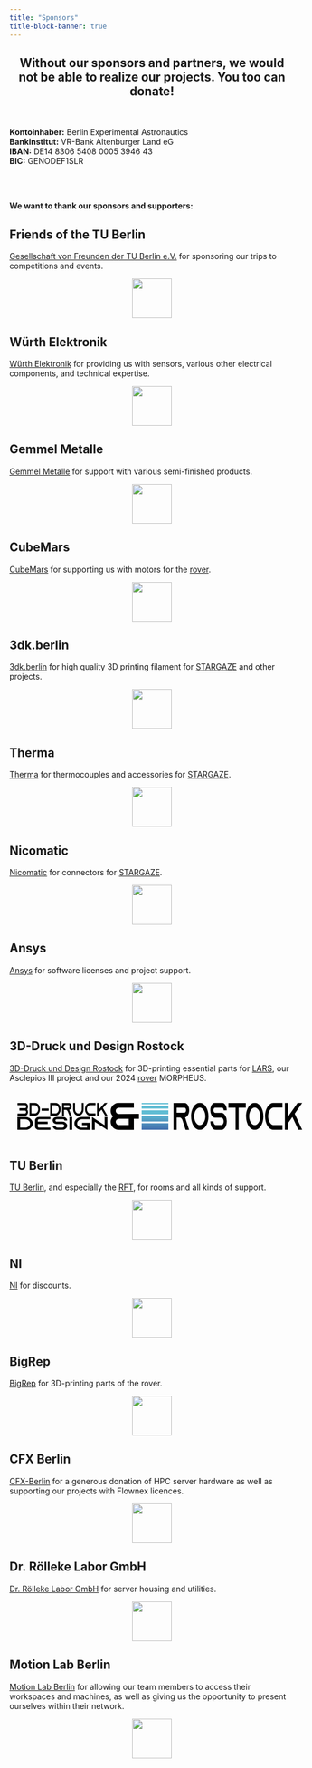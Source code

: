 ---
title: "Sponsors"
title-block-banner: true
---
<div style="text-align: center;" markdown="1">
## Without our sponsors and partners, we would not be able to realize our projects.  You too can donate!  
</div>

</br></br> 
**Kontoinhaber:** Berlin Experimental Astronautics  
**Bankinstitut:** VR-Bank Altenburger Land eG  
**IBAN:** DE14 8306 5408 0005 3946 43  
**BIC:** GENODEF1SLR 

<div id="donate-button-container", style="margin-left: 20px;", style="margin-top: 20px;">
<div id="donate-button"></div>
<script src="https://www.paypalobjects.com/donate/sdk/donate-sdk.js" charset="UTF-8"></script>
<script>
PayPal.Donation.Button({
env:'production',
hosted_button_id:'BFDG3BCL9Q8HS',
image: {
src:'https://www.paypalobjects.com/en_US/i/btn/btn_donate_LG.gif',
alt:'Donate with PayPal button',
title:'PayPal - The safer, easier way to pay online!',
}
}).render('#donate-button');
</script>
</div> 
</br></br>

**We want to thank our sponsors and supporters:**

## Friends of the TU Berlin

[Gesellschaft von Freunden der TU Berlin e.V.](https://www.tu.berlin/communication/freunde) for sponsoring our trips to competitions and events.

<a href="https://www.tu.berlin/communication/freunde" target="_blank">
    <img src="sponsors_images/GvF_Logo_final_RGB_300.jpg" style="display: block; margin: 0 auto; height: 5em;"/>
</a>

## Würth Elektronik

[Würth Elektronik](http://www.we-online.com/) for providing us with sensors, various other electrical components, and technical expertise.

<a href="http://www.we-online.com/" target="_blank">
    <img src="sponsors_images/WE_logo.png" style="display: block; margin: 0 auto; height: 5em;"/>
</a>

## Gemmel Metalle

[Gemmel Metalle](https://www.gemmel-metalle.de/) for support with various semi-finished products.

<a href="https://www.gemmel-metalle.de/" target="_blank">
    <img src="sponsors_images/Gemmel_Metalle_gelb_blau.jpg" style="display: block; margin: 0 auto; height: 5em;"/>
</a>

## CubeMars

[CubeMars](https://www.cubemars.com/) for supporting us with motors for the [rover](/projects/Rover/).

<a href="https://www.cubemars.com/" target="_blank">
    <img src="sponsors_images/CUBE_MARS_LOGO.png" style="display: block; margin: 0 auto; height: 5em;"/>
</a>

## 3dk.berlin

[3dk.berlin](https://3dk.berlin/de/) for high quality 3D printing filament for [STARGAZE](/projects/Stargaze/) and other projects.

<a href="https://3dk.berlin/de/" target="_blank">
    <img src="sponsors_images/3dkberlin-logo.jpg" style="display: block; margin: 0 auto; height: 5em;"/>
</a>

## Therma

[Therma](https://www.thermagmbh.de/) for thermocouples and accessories for [STARGAZE](/projects/Stargaze/).

<a href="https://www.thermagmbh.de/" target="_blank">
    <img src="sponsors_images/therma_logo.jpg" style="display: block; margin: 0 auto; height: 5em;"/>
</a>

## Nicomatic

[Nicomatic](https://www.nicomatic.com/) for connectors for [STARGAZE](/projects/Stargaze/).

<a href="https://www.nicomatic.com/" target="_blank">
    <img src="sponsors_images/nicomatic_logo.svg" style="display: block; margin: 0 auto; height: 5em;"/>
</a>


## Ansys

[Ansys](https://www.ansys.com) for software licenses and project support.

<a href="https://www.ansys.com" target="_blank">
    <img src="sponsors_images/logo_ansys.webp" style="display: block; margin: 0 auto; height: 5em;"/>
</a>

## 3D-Druck und Design Rostock

[3D-Druck und Design Rostock](https://3ddruckrostock.de/) for 3D-printing essential parts for [LARS](/projects/Lars/), our Asclepios III project and our 2024 [rover](/projects/Rover/) MORPHEUS.

<svg xmlns="http://www.w3.org/2000/svg" xmlns:xlink="http://www.w3.org/1999/xlink" id="Ebene_1" data-name="Ebene 1" viewBox="0 0 726.18 68.91" style="height: 4.5em; padding: 1em; width: 100%;"><defs><style>path,rect,polygon{fill: var(--bs-body-color);}.cls-1{fill:none;}.cls-2{clip-path:url(#clip-path);}.cls-3{clip-path:url(#clip-path-2);}.cls-4{fill:url(#Unbenannter_Verlauf_2);}</style><clipPath id="clip-path" transform="translate(-63.7 -268.91)"><rect class="cls-1" x="63.7" y="268.91" width="726.18" height="68.91"></rect></clipPath><clipPath id="clip-path-2" transform="translate(-63.7 -268.91)"><path class="cls-1" d="M379.94,337.82h68.91V320.59H379.94Zm0-21.49h68.91v-14H379.94Zm0-18.23h68.91V287.78H379.94Zm0-14.59h68.91v-6.89H379.94Zm0-11.15h68.91v-3.45H379.94Z"></path></clipPath><linearGradient id="Unbenannter_Verlauf_2" x1="5.51" y1="597.1" x2="6.51" y2="597.1" gradientTransform="translate(-33818.71 400.21) rotate(-90) scale(57.23 57.23)" gradientUnits="userSpaceOnUse"><stop offset="0" stop-color="#354e9d"></stop><stop offset="1" stop-color="#5fbcd3"></stop></linearGradient></defs><g class="cls-2"><path d="M90.77,278.7c0-5.34-3.52-9.65-7.88-9.65H64v5.86H82.89c1.72,0,3.14,1.73,3.14,3.84s-1.34,3.75-3,3.84H68.8v5.86H83c1.65.09,2.95,1.78,2.95,3.84s-1.42,3.84-3.14,3.84H64V302H82.85c4.36,0,7.88-4.31,7.88-9.65a10.91,10.91,0,0,0-2.21-6.75,10.91,10.91,0,0,0,2.21-6.75Z" transform="translate(-63.7 -268.91)"></path><path d="M94.6,268.91v32.8H108a12.1,12.1,0,0,0,9.41-4.83c.27-.32.54-.65.77-1a18.56,18.56,0,0,0,3.17-10.59c0-9-6-16.35-13.39-16.35Zm4.75,5.9H108c4.74,0,8.61,4.74,8.61,10.55S112.7,295.9,108,295.9H99.35Z" transform="translate(-63.7 -268.91)"></path><rect x="61.52" y="14.38" width="18.14" height="5.86"></rect><path d="M147.19,268.91v32.8h13.4a12.1,12.1,0,0,0,9.41-4.83c.27-.32.54-.65.77-1A18.57,18.57,0,0,0,174,285.31c0-9-6-16.35-13.4-16.35Zm4.75,5.9h8.61c4.74,0,8.61,4.74,8.61,10.55s-3.87,10.54-8.61,10.54h-8.61Z" transform="translate(-63.7 -268.91)"></path><path d="M195.61,286.57h0a5.36,5.36,0,0,0,2.07-.7,9.19,9.19,0,0,0,4.21-8.06,9.87,9.87,0,0,0-2.11-6.23,6.6,6.6,0,0,0-5.09-2.58H177.77v32.8h4.79V286.72h4.78a4.65,4.65,0,0,1,4.06,2.81l.11.28,2.57,6.14,2.45,5.85h5.36L199.44,296Zm-13.05-5.66v-6.05h12.13a2.22,2.22,0,0,1,1.72.84,3.45,3.45,0,0,1,.73,2.16,3.07,3.07,0,0,1-1.45,2.72,2,2,0,0,1-1,.28Z" transform="translate(-63.7 -268.91)"></path><path d="M227.76,268.91v16.4c0,5.81-3.87,10.54-8.61,10.54s-8.61-4.73-8.61-10.54v-16.4h-4.79v16.4c0,9,6,16.4,13.4,16.4s13.39-7.36,13.39-16.4v-16.4Z" transform="translate(-63.7 -268.91)"></path><path d="M249.39,274.77h13.39v-5.86H249.39c-7.39,0-13.4,7.36-13.4,16.4s6,16.4,13.4,16.4h13.39v-5.86H249.39c-4.75,0-8.62-4.73-8.62-10.54s3.87-10.54,8.62-10.54" transform="translate(-63.7 -268.91)"></path><polygon points="229.7 0 222.62 0 215.16 8.39 211.6 12.37 207.66 16.77 207.66 0 202.87 0 202.87 32.8 207.66 32.8 207.66 24.69 214.43 17.15 223.69 32.8 229.59 32.8 217.99 13.17 229.7 0"></polygon><path d="M322.81,297.34a8.06,8.06,0,1,1,0-16.09h37.71V268.91H322.81c-11.81,0-21.42,9.08-21.42,20.24a19.78,19.78,0,0,0,6.06,14.22,19.74,19.74,0,0,0-6.06,14.21c0,11.16,9.61,20.24,21.42,20.24h37.71V309.49h13.06V297.05Zm24.76,28.14H322.91a8.06,8.06,0,1,1,0-16.09h24.66Z" transform="translate(-63.7 -268.91)"></path><path d="M63.7,304.74v33H83.35a21.25,21.25,0,0,0,13.81-4.86c.39-.33.78-.66,1.12-1a14.92,14.92,0,0,0,4.66-10.66c0-9.11-8.82-16.47-19.65-16.47Zm7,5.95H83.29c7,0,12.63,4.76,12.63,10.62s-5.67,10.61-12.63,10.61H70.66Z" transform="translate(-63.7 -268.91)"></path><path d="M119.22,310.64H147.9v-5.9H119.22c-5.84,0-10.56,4-10.56,8.92v15.2c0,4.9,4.72,8.91,10.56,8.91H147.9v-5.89H119.22c-2,0-3.6-1.37-3.6-3v-6.23h25.26v-5.9H115.62v-3.07c0-1.65,1.63-3,3.6-3" transform="translate(-63.7 -268.91)"></path><path d="M190.68,313.85v-.19c0-4.91-4.78-8.92-10.61-8.92H164.12c-5.83,0-10.55,4-10.55,8.92v.19a7.89,7.89,0,0,0,1.85,5,9,9,0,0,0,1.35,1.41,11.59,11.59,0,0,0,7.35,2.51h14.15c3,0,5.45,2,5.45,4.53s-2.47,4.53-5.45,4.53H166c-3,0-5.39-2-5.39-4.53h-7c0,5.75,5.56,10.42,12.41,10.42h12.29c6.85,0,12.41-4.67,12.41-10.42a9.49,9.49,0,0,0-2.81-6.61c-.17-.14-.28-.28-.45-.43a13.49,13.49,0,0,0-9.15-3.39H164.12a3.37,3.37,0,0,1-3.59-3v-.19a3.37,3.37,0,0,1,3.59-3h15.95a3.37,3.37,0,0,1,3.59,3v.19Z" transform="translate(-63.7 -268.91)"></path><rect x="132.59" y="35.83" width="7.02" height="33.03"></rect><path d="M228.57,310.64h19.64v-5.9H228.57c-10.84,0-19.65,7.41-19.65,16.52s8.81,16.51,19.65,16.51h19.64V319.65H228.57v5.9H241.2v6.33H228.57c-7,0-12.63-4.77-12.63-10.62s5.67-10.62,12.63-10.62" transform="translate(-63.7 -268.91)"></path><polygon points="222.41 35.83 222.41 56.88 197.15 40.5 190.13 35.97 190.13 68.91 197.15 68.91 197.15 48.01 222.41 64.38 229.42 68.91 229.42 35.88 222.41 35.83"></polygon><path d="M491.2,306h0a8,8,0,0,0,3.42-1.47c4.11-2.95,7-9.44,7-16.91a25.08,25.08,0,0,0-3.48-13.17C496,271.07,493,269,489.69,269h-28v68.81h7.91V306.17h7.9c2.85,0,5.32,2.36,6.71,5.9l.19.59,4.24,12.87,4,12.29h8.86l-4.05-12.29Zm-21.56-12V281.3h20.05a3.47,3.47,0,0,1,2.84,1.77,8.39,8.39,0,0,1,1.21,4.52c0,2.46-.95,4.72-2.41,5.7a2.66,2.66,0,0,1-1.64.59Z" transform="translate(-63.7 -268.91)"></path><path d="M528.59,268.91c-12.21,0-22.14,15.43-22.14,34.41s9.93,34.4,22.14,34.4,22.13-15.43,22.13-34.4-9.92-34.41-22.13-34.41m0,56.53c-7.85,0-14.23-9.93-14.23-22.12s6.38-22.12,14.23-22.12,14.23,9.93,14.23,22.12-6.39,22.12-14.23,22.12" transform="translate(-63.7 -268.91)"></path><path d="M597.4,287.88v-.39c0-10.22-5.37-18.58-11.95-18.58h-18c-6.58,0-11.89,8.36-11.89,18.58v.39a25.83,25.83,0,0,0,2.08,10.52,18.54,18.54,0,0,0,1.52,3c2.15,3.24,5.06,5.21,8.29,5.21h15.94c3.35,0,6.13,4.23,6.13,9.44s-2.78,9.44-6.13,9.44H569.57c-3.35,0-6.07-4.23-6.07-9.44h-7.9c0,12,6.26,21.72,14,21.72h13.86c7.71,0,14-9.73,14-21.72a30,30,0,0,0-3.16-13.76c-.19-.3-.31-.59-.5-.89-2.53-4.32-6.2-7.08-10.31-7.08H567.49c-2.22,0-4-2.85-4-6.29v-.39c0-3.44,1.83-6.29,4-6.29h18c2.21,0,4,2.85,4,6.29V288Z" transform="translate(-63.7 -268.91)"></path><polygon points="537.94 0.1 537.94 12.39 556.1 12.39 556.1 68.91 564 68.91 564 12.39 582.15 12.39 582.15 0.1 537.94 0.1"></polygon><path d="M668.69,268.91c-12.21,0-22.14,15.43-22.14,34.41s9.93,34.4,22.14,34.4,22.14-15.43,22.14-34.4-9.93-34.41-22.14-34.41m0,56.53c-7.84,0-14.23-9.93-14.23-22.12s6.39-22.12,14.23-22.12,14.23,9.93,14.23,22.12-6.39,22.12-14.23,22.12" transform="translate(-63.7 -268.91)"></path><path d="M717.14,281.2h22.14V268.91H717.14c-12.21,0-22.14,15.43-22.14,34.41s9.93,34.4,22.14,34.4h22.14V325.44H717.14c-7.84,0-14.23-9.93-14.23-22.12s6.39-22.12,14.23-22.12" transform="translate(-63.7 -268.91)"></path><polygon points="726.18 0 714.48 0 702.14 17.6 696.26 25.95 689.75 35.19 689.75 0 681.84 0 681.84 68.81 689.75 68.81 689.75 51.81 700.94 35.98 716.25 68.81 725.99 68.81 706.83 27.62 726.18 0"></polygon></g><g class="cls-3"><rect class="cls-4" x="316.24" width="68.91" height="68.91"></rect></g></svg>



## TU Berlin

[TU Berlin](https://tu.berlin/), and especially the [RFT](https://www.tu.berlin/en/raumfahrttechnik), for rooms and all kinds of support.

<a href="https://tu.berlin/" target="_blank">
    <img src="sponsors_images/logo_tu_berlin.png" style="display: block; margin: 0 auto; height: 5em;"/>
</a>


## NI

[NI](https://www.ni.com/de-de.html) for discounts.

<a href="https://www.ni.com/de-de.html" target="_blank">
    <img src="sponsors_images/logo_ni.webp" style="display: block; margin: 0 auto; height: 5em;"/>
</a>


## BigRep

[BigRep](https://bigrep.com/) for 3D-printing parts of the rover.

<a href="https://bigrep.com/" target="_blank">
    <img src="sponsors_images/bigrep_logo.png" style="display: block; margin: 0 auto; height: 5em;"/>
</a>


## CFX Berlin

[CFX-Berlin](https://www.cfx-berlin.de/) for a generous donation of HPC server hardware as well as supporting our projects with Flownex licences.

<a href="https://www.cfx-berlin.de/" target="_blank">
    <img src="sponsors_images/cfx-berlin.png" style="display: block; margin: 0 auto; height: 5em;"/>
</a>

## Dr. Rölleke Labor GmbH

[Dr. Rölleke Labor GmbH](https://www.dr-roelleke.de/) for server housing and utilities.

<a href="https://www.dr-roelleke.de/" target="_blank">
    <img src="sponsors_images/dr_roelleke_labor_gmbh.gif" style="display: block; margin: 0 auto; height: 5em;"/>
</a>

## Motion Lab Berlin

[Motion Lab Berlin](https://motionlab.berlin/de/) for allowing our team members to access their workspaces and machines, as well as giving us the opportunity to present ourselves within their network.

<a href="https://motionlab.berlin/de/" target="_blank">
    <img src="sponsors_images/MotionLab.Berlin.png" style="display: block; margin: 0 auto; height: 5em;"/>
</a>


